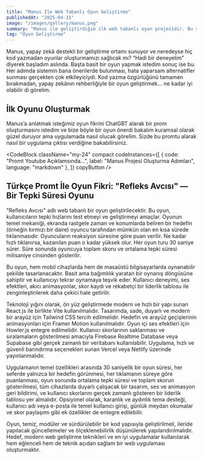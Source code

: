 ```yaml
---
title: "Manus İle Web Tabanlı Oyun Geliştirme"
publishedAt: "2025-04-11"
image: "/images/gallery/manus.png"
summary: "Manus ile geliştirdiğim ilk web tabanlı oyun projesidir. Bu yazıda süreci adım adım anlatıyorum."
tag: "Oyun Geliştirme"
---
```


Manus, yapay zekâ destekli bir geliştirme ortamı sunuyor ve neredeyse hiç kod yazmadan oyunlar oluşturmamızı sağlıcak mı? “Hadi bir deneyelim” diyerek başladım aslında. Başta basit bir oyun yapmak istedim sonuç ise bu. Her adımda sistemin bana önerilerde bulunması, hata yaparsam alternatifler sunması gerçekten çok etkileyiciydi. Kod yazma özgürlüğünü tamamen bırakmadan, yapay zekânın rehberliğiyle bir oyun geliştirmek… ne kadar iyi olabilir di görelim.

## İlk Oyunu Oluşturmak

Manus’a anlatmak isteğimiz oyun fikrini ChatGBT alarak bir prom oluşturmasını istedim ve bize böyle bir oyun önerdi bakalım kuramsal olarak güzel duruyor ama uygulamada nasıl olucak görelim.
Sizde bu promtu alarak nasıl bir uygulama çıktısı verdiğine bakabilirsiniz.

<CodeBlock className="my-24"
    compact
    codeInstances={[
        {
            code: "Promt Youtube Açıklamsında...",
            label: "Manus Projesi Oluşturma Adımları",
            language: "markdown"
        },
    ]}
    copyButton
/>

## Türkçe Promt İle Oyun Fikri: "Refleks Avcısı" — Bir Tepki Süresi Oyunu

"Refleks Avcısı" adlı web tabanlı bir oyun geliştirilecektir. Bu oyun, kullanıcıların tepki hızlarını test etmeyi ve geliştirmeyi amaçlar. Oyunun temel mekaniği, ekranda rastgele zaman ve konumlarda beliren bir hedefin (örneğin kırmızı bir daire) oyuncu tarafından mümkün olan en kısa sürede tıklanmasıdır. Oyuncuların reaksiyon süresine göre puan verilir. Ne kadar hızlı tıklanırsa, kazanılan puan o kadar yüksek olur. Her oyun turu 30 saniye sürer. Süre sonunda oyuncuya toplam skoru ve ortalama tepki süresi milisaniye cinsinden gösterilir.

Bu oyun, hem mobil cihazlarda hem de masaüstü bilgisayarlarda oynanabilir şekilde tasarlanacaktır. Basit ama bağımlılık yaratan bir oynanış döngüsüne sahiptir ve kullanıcıyı tekrar oynamaya teşvik eder. Kullanıcı deneyimi, ses efektleri, akıcı animasyonlar, skor kaydı ve rekabetçi bir liderlik tablosu ile zenginleştirilerek daha çekici hale getirilir.

Teknoloji yığını olarak, ön yüz geliştirmede modern ve hızlı bir yapı sunan React.js ile birlikte Vite kullanılmalıdır. Tasarımda, sade, duyarlı ve modern bir arayüz için Tailwind CSS tercih edilmelidir. Hedefin ve arayüz geçişlerinin animasyonları için Framer Motion kullanılmalıdır. Oyun içi ses efektleri için Howler.js entegre edilmelidir. Kullanıcı skorlarının saklanması ve sıralamaların gösterilmesi amacıyla Firebase Realtime Database veya Supabase gibi gerçek zamanlı bir veritabanı kullanılabilir. Uygulama, hızlı ve güvenli barındırma seçenekleri sunan Vercel veya Netlify üzerinde yayınlanmalıdır.

Uygulamanın temel özellikleri arasında 30 saniyelik bir oyun süresi, her seferde yalnızca bir hedefin görünmesi, her tıklamanın süreye göre puanlanması, oyun sonunda ortalama tepki süresi ve toplam skorun gösterilmesi, tüm cihazlarda duyarlı çalışacak bir tasarım, ses ve animasyon geri bildirimi, ve kullanıcı skorlarını gerçek zamanlı gösteren bir liderlik tablosu yer almalıdır. Opsiyonel olarak, karanlık ve aydınlık tema desteği, kullanıcı adı veya e-posta ile temel kullanıcı girişi, günlük meydan okumalar ve skor paylaşımı gibi ek özellikler de entegre edilebilir.

Oyun, temiz, modüler ve sürdürülebilir bir kod yapısıyla geliştirilmeli, ileride yapılacak güncellemeler ve ölçeklenebilirlik düşünülerek yapılandırılmalıdır. Hedef, modern web geliştirme teknikleri ve en iyi uygulamalar kullanılarak hem eğlenceli hem de teknik açıdan sağlam bir web uygulaması oluşturmaktır.

